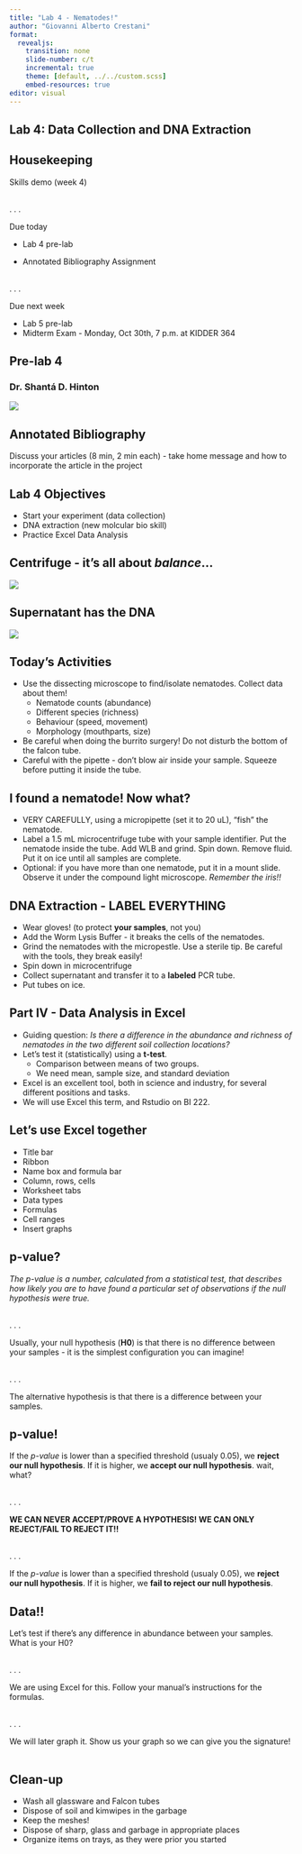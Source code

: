 ```yaml
---
title: "Lab 4 - Nematodes!"
author: "Giovanni Alberto Crestani"
format:
  revealjs:
    transition: none
    slide-number: c/t
    incremental: true
    theme: [default, ../../custom.scss]
    embed-resources: true
editor: visual
---
```


## Lab 4: Data Collection and DNA Extraction

## Housekeeping

Skills demo (week 4)\
\

. . .

Due today

-   Lab 4 pre-lab

-   Annotated Bibliography Assignment\
    \

. . .

Due next week

-   Lab 5 pre-lab
-   Midterm Exam - Monday, Oct 30th, 7 p.m. at KIDDER 364

## Pre-lab 4

### Dr. Shantá D. Hinton

![](images/hinton.png)

## Annotated Bibliography

Discuss your articles (8 min, 2 min each) - take home message and how to incorporate the article in the project

## Lab 4 Objectives

-   Start your experiment (data collection)
-   DNA extraction (new molcular bio skill)
-   Practice Excel Data Analysis

## Centrifuge - it's all about *balance*...

![](images/centrifugation.png)

## Supernatant has the DNA

![](images/supernatant.png)

## Today's Activities

-   Use the dissecting microscope to find/isolate nematodes. Collect data about them!
    -   Nematode counts (abundance)
    -   Different species (richness)
    -   Behaviour (speed, movement)
    -   Morphology (mouthparts, size)
-   Be careful when doing the burrito surgery! Do not disturb the bottom of the falcon tube.
-   Careful with the pipette - don't blow air inside your sample. Squeeze before putting it inside the tube.

## I found a nematode! Now what?

-   VERY CAREFULLY, using a micropipette (set it to 20 uL), "fish" the nematode.
-   Label a 1.5 mL microcentrifuge tube with your sample identifier. Put the nematode inside the tube. Add WLB and grind. Spin down. Remove fluid. Put it on ice until all samples are complete.
-   Optional: if you have more than one nematode, put it in a mount slide. Observe it under the compound light microscope. [*Remember the iris!!*]{.fragment .fade-in}

## DNA Extraction - LABEL EVERYTHING

-   Wear gloves! (to protect **your samples**, not you)
-   Add the Worm Lysis Buffer - it breaks the cells of the nematodes.
-   Grind the nematodes with the micropestle. Use a sterile tip. Be careful with the tools, they break easily!
-   Spin down in microcentrifuge
-   Collect supernatant and transfer it to a **labeled** PCR tube.
-   Put tubes on ice.

## Part IV - Data Analysis in Excel

-   Guiding question: *Is there a difference in the abundance and richness of nematodes in the two different soil collection locations?*
-   Let's test it (statistically) using a **t-test**.
    -   Comparison between means of two groups.
    -   We need mean, sample size, and standard deviation
-   Excel is an excellent tool, both in science and industry, for several different positions and tasks.
-   We will use Excel this term, and Rstudio on BI 222.

## Let's use Excel together
-   Title bar
-   Ribbon
-   Name box and formula bar
-   Column, rows, cells
-   Worksheet tabs
-   Data types
-   Formulas
-   Cell ranges
-   Insert graphs

## p-value?

*The p-value is a number, calculated from a statistical test, that describes how likely you are to have found a particular set of observations if the null hypothesis were true.*\
\

. . .

Usually, your null hypothesis (**H0**) is that there is no difference between your samples - it is the simplest configuration you can imagine!\
\

. . .

The alternative hypothesis is that there is a difference between your samples.

## p-value!

::: {.fragment .semi-fade-out fragment-index="4"}
If the *p-value* is lower than a specified threshold (usualy 0.05), we **reject our null hypothesis**. If it is higher, we **accept our null hypothesis**. [wait, what?]{.fragment .fade-in fragment-index="1"}\
\
:::

. . .

::: {.fragment .fade-in fragment-index="2"}
**WE CAN NEVER ACCEPT/PROVE A HYPOTHESIS! WE CAN ONLY REJECT/FAIL TO REJECT IT!!**\
\
:::

. . .

::: {.fragment .fade-in fragment-index="3"}
If the *p-value* is lower than a specified threshold (usualy 0.05), we **reject our null hypothesis**. If it is higher, we **fail to reject our null hypothesis**.
:::

## Data!!

Let's test if there's any difference in abundance between your samples. What is your H0?\
\

. . .

We are using Excel for this. Follow your manual's instructions for the formulas.\
\

. . .

We will later graph it. Show us your graph so we can give you the signature!\
\

## Clean-up

-   Wash all glassware and Falcon tubes
-   Dispose of soil and kimwipes in the garbage
-   Keep the meshes!
-   Dispose of sharp, glass and garbage in appropriate places
-   Organize items on trays, as they were prior you started
